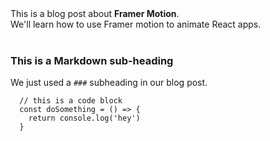 
<div>
  This is a blog post about <strong>Framer Motion</strong>. <br />
  We'll learn how to use Framer motion to animate React apps.
</div>

<br />

### This is a Markdown sub-heading

We just used a `###` subheading in our blog post.

```
  // this is a code block
  const doSomething = () => {
    return console.log('hey')
  }
```
